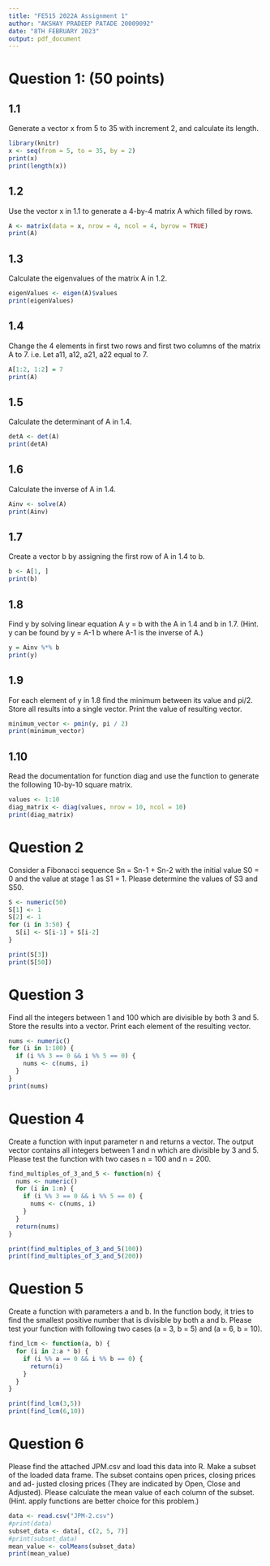 ```yaml
---
title: "FE515 2022A Assignment 1"
author: "AKSHAY PRADEEP PATADE 20009092"
date: "8TH FEBRUARY 2023"
output: pdf_document
---
```


# Question 1: (50 points)

## 1.1 

Generate a vector x from 5 to 35 with increment 2, and calculate its length.

```r
library(knitr)
x <- seq(from = 5, to = 35, by = 2)
print(x)
print(length(x))
```

## 1.2

Use the vector x in 1.1 to generate a 4-by-4 matrix A which filled by rows.

```r
A <- matrix(data = x, nrow = 4, ncol = 4, byrow = TRUE)
print(A)

```

## 1.3 

Calculate the eigenvalues of the matrix A in 1.2.

```r
eigenValues <- eigen(A)$values
print(eigenValues)
```

## 1.4 

Change the 4 elements in first two rows and first two columns of the matrix
A to 7. i.e. Let a11, a12, a21, a22 equal to 7.

```r
A[1:2, 1:2] = 7
print(A)
```

## 1.5

Calculate the determinant of A in 1.4.

```r
detA <- det(A)
print(detA)
```

## 1.6

Calculate the inverse of A in 1.4.

```r
Ainv <- solve(A)
print(Ainv)
```

## 1.7

Create a vector b by assigning the first row of A in 1.4 to b.

```r
b <- A[1, ]
print(b)
```

## 1.8

Find y by solving linear equation A y = b with the A in 1.4 and b in 1.7.
(Hint. y can be found by y = A-1 b where A-1 is the inverse of A.)

```r
y = Ainv %*% b
print(y)
```


## 1.9

For each element of y in 1.8 find the minimum between its value and pi/2.
Store all results into a single vector. Print the value of resulting vector.

```r
minimum_vector <- pmin(y, pi / 2)
print(minimum_vector)
```


## 1.10

Read the documentation for function diag and use the function to generate
the following 10-by-10 square matrix.

```r
values <- 1:10
diag_matrix <- diag(values, nrow = 10, ncol = 10)
print(diag_matrix)
```

# Question 2

Consider a Fibonacci sequence Sn = Sn-1 + Sn-2 with the initial value S0 = 0
and the value at stage 1 as S1 = 1. Please determine the values of S3 and S50.

```r
S <- numeric(50)
S[1] <- 1
S[2] <- 1
for (i in 3:50) {
  S[i] <- S[i-1] + S[i-2]
}

print(S[3])
print(S[50])
```

# Question 3

Find all the integers between 1 and 100 which are divisible by both 3 and 5.
Store the results into a vector. Print each element of the resulting vector.

```r
nums <- numeric()
for (i in 1:100) {
  if (i %% 3 == 0 && i %% 5 == 0) {
    nums <- c(nums, i)
  }
}
print(nums)
```

# Question 4

Create a function with input parameter n and returns a vector. The output
vector contains all integers between 1 and n which are divisible by 3 and 5.
Please test the function with two cases n = 100 and n = 200.

```r
find_multiples_of_3_and_5 <- function(n) {
  nums <- numeric()
  for (i in 1:n) {
    if (i %% 3 == 0 && i %% 5 == 0) {
      nums <- c(nums, i)
    }
  }
  return(nums)
}

print(find_multiples_of_3_and_5(100))
print(find_multiples_of_3_and_5(200))
```

# Question 5

Create a function with parameters a and b. In the function body, it tries to find
the smallest positive number that is divisible by both a and b. Please test your
function with following two cases (a = 3, b = 5) and (a = 6, b = 10).

```r
find_lcm <- function(a, b) {
  for (i in 2:a * b) {
    if (i %% a == 0 && i %% b == 0) {
      return(i)
    }
  }
}

print(find_lcm(3,5))
print(find_lcm(6,10))
```

# Question 6

Please find the attached JPM.csv and load this data into R. Make a subset of
the loaded data frame. The subset contains open prices, closing prices and ad-
justed closing prices (They are indicated by Open, Close and Adjusted). Please
calculate the mean value of each column of the subset. (Hint. apply functions
are better choice for this problem.)

```r

data <- read.csv("JPM-2.csv")
#print(data)
subset_data <- data[, c(2, 5, 7)]
#print(subset_data)
mean_value <- colMeans(subset_data)
print(mean_value)
```

